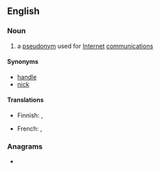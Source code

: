 {{also|screenname}}
==English==
{{wikipedia}}

===Noun===
{{en-noun}}

# a [[pseudonym]] used for [[Internet]] [[communication]]s

====Synonyms====
* [[handle]]
* [[nick]]

====Translations====
{{trans-top|a pseudonym used for internet communications}}
* Finnish: {{t|fi|käyttäjänimi}}, {{t+|fi|nimimerkki}}
{{trans-mid}}
* French: {{t+|fr|pseudonyme|m}}, {{t+|fr|alias|m}}
{{trans-bottom}}

===Anagrams===
* {{anagrams|en|remanences}}